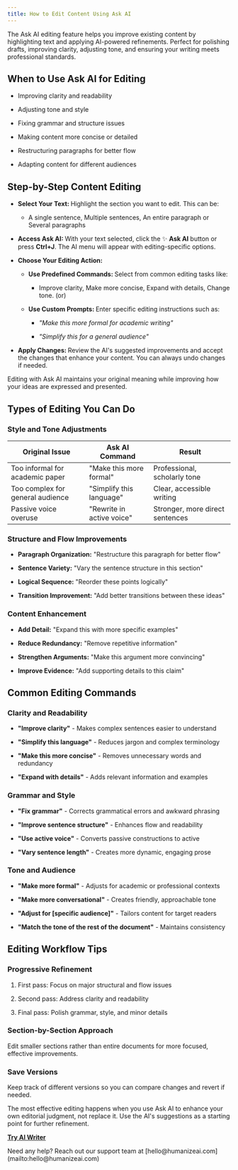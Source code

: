```yaml
---
title: How to Edit Content Using Ask AI
---
```

The Ask AI editing feature helps you improve existing content by highlighting text and applying AI-powered refinements. Perfect for polishing drafts, improving clarity, adjusting tone, and ensuring your writing meets professional standards.

## When to Use Ask AI for Editing

- Improving clarity and readability

- Adjusting tone and style

- Fixing grammar and structure issues

- Making content more concise or detailed

- Restructuring paragraphs for better flow

- Adapting content for different audiences

## Step-by-Step Content Editing

- **Select Your Text:&#x20;**&#x48;ighlight the section you want to edit. This can be:

  - A single sentence, Multiple sentences, An entire paragraph or Several paragraphs

- **Access Ask AI:&#x20;**&#x57;ith your text selected, click the ✨ **Ask AI** button or press **Ctrl+J**. The AI menu will appear with editing-specific options.

- **Choose Your Editing Action:**

  - **Use Predefined Commands:&#x20;**&#x53;elect from common editing tasks like:

    - Improve clarity, Make more concise, Expand with details, Change tone. (or)

  - **Use Custom Prompts:&#x20;**&#x45;nter specific editing instructions such as:

    - *"Make this more formal for academic writing"*

    - *"Simplify this for a general audience"*

- **Apply Changes:&#x20;**&#x52;eview the AI's suggested improvements and accept the changes that enhance your content. You can always undo changes if needed.

<Callout uid="061f1e48-c74c-4aaa-b754-776d1961f7ca" kind="success" collapsed="false">
  Editing with Ask AI maintains your original meaning while improving how your ideas are expressed and presented.
</Callout>

## Types of Editing You Can Do

### **Style and Tone Adjustments**

| Original Issue                   | Ask AI Command            | Result                          |
| -------------------------------- | ------------------------- | ------------------------------- |
| Too informal for academic paper  | "Make this more formal"   | Professional, scholarly tone    |
| Too complex for general audience | "Simplify this language"  | Clear, accessible writing       |
| Passive voice overuse            | "Rewrite in active voice" | Stronger, more direct sentences |

### **Structure and Flow Improvements**

- **Paragraph Organization:** "Restructure this paragraph for better flow"

- **Sentence Variety:** "Vary the sentence structure in this section"

- **Logical Sequence:** "Reorder these points logically"

- **Transition Improvement:** "Add better transitions between these ideas"

### **Content Enhancement**

- **Add Detail:** "Expand this with more specific examples"

- **Reduce Redundancy:** "Remove repetitive information"

- **Strengthen Arguments:** "Make this argument more convincing"

- **Improve Evidence:** "Add supporting details to this claim"

## Common Editing Commands

### **Clarity and Readability**

- **"Improve clarity"** - Makes complex sentences easier to understand

- **"Simplify this language"** - Reduces jargon and complex terminology

- **"Make this more concise"** - Removes unnecessary words and redundancy

- **"Expand with details"** - Adds relevant information and examples

### **Grammar and Style**

- **"Fix grammar"** - Corrects grammatical errors and awkward phrasing

- **"Improve sentence structure"** - Enhances flow and readability

- **"Use active voice"** - Converts passive constructions to active

- **"Vary sentence length"** - Creates more dynamic, engaging prose

### **Tone and Audience**

- **"Make more formal"** - Adjusts for academic or professional contexts

- **"Make more conversational"** - Creates friendly, approachable tone

- **"Adjust for \[specific audience]"** - Tailors content for target readers

- **"Match the tone of the rest of the document"** - Maintains consistency

## Editing Workflow Tips

### **Progressive Refinement**

1. First pass: Focus on major structural and flow issues

2. Second pass: Address clarity and readability

3. Final pass: Polish grammar, style, and minor details

### **Section-by-Section Approach**

Edit smaller sections rather than entire documents for more focused, effective improvements.

### **Save Versions**

Keep track of different versions so you can compare changes and revert if needed.

<Callout uid="114acdb1-a852-48f3-9b1c-7b5a53baf964" kind="note" collapsed="false">
  The most effective editing happens when you use Ask AI to enhance your own editorial judgment, not replace it. Use the AI's suggestions as a starting point for further refinement.
</Callout>

[**Try AI Writer**](https://humanizeai.com/writer/)

<Callout uid="1c28415f-c02e-4525-b028-8052266419dd" kind="info" collapsed="false">
  Need any help? Reach out our support team at [hello@humanizeai.com](mailto:hello@humanizeai.com)&#x20;
</Callout>

